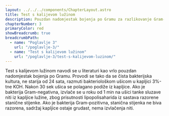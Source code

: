 ```yaml
---
layout: ../../../components/ChapterLayout.astro
title: Test s kalijevom lužinom
description: Pouzdan nadomjestak bojenja po Gramu za razlikovanje Gram-pozitivnih i Gram-negativnih bakterija
chapterNumber: 3
primaryColor: red
showBreadcrumb: true
breadcrumbPath:
  - name: "Poglavlje 3"
    url: "/poglavlje-3/"
  - name: "Test s kalijevom lužinom"
    url: "/poglavlje-3/test-s-kalijevom-luzinom/"
---
```




Test s kalijevom lužinom navodi se u literaturi kao vrlo pouzdan nadomjestak bojenja po Gramu. Provodi se tako da se čista bakterijska kultura, ne starija od 24 sata, razmuti bakteriološkom ušicom u kapljici 3%-tne KOH. Nakon 30 sek ušica se polagano podiže iz kapljice. Ako je bakterija Gram-negativna, izvlače se u roku od 1 min na ušici tanke sluzave niti iz kapljice lužine, zbog prisutnosti lipopolisaharida iz sastava razorene stanične stijenke. Ako je bakterija Gram-pozitivna, stanična stijenka ne biva razorena, sadržaj kapljice ostaje grudast, nema izvlačenja niti.